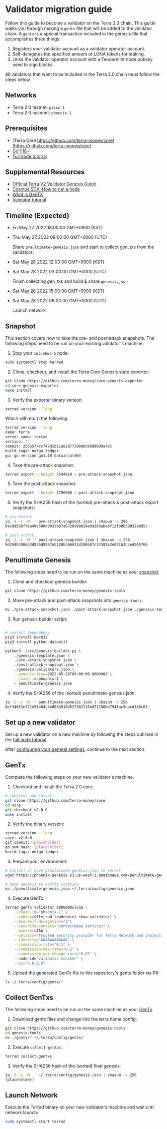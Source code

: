 # Validator migration guide

Follow this guide to become a validator on the Terra 2.0 chain. This guide walks you through making a `gentx` file that will be added to the validator chain. A `gentx` is a special transaction included in the genesis file that accomplishes three things:

1. Registers your validator account as a validator operator account.
2. Self-delegates the specified amount of LUNA tokens for staking.
3. Links the validator operator account with a Tendermint node pubkey used to sign blocks.

All validators that want to be included in the Terra 2.0 chain must follow the steps below.

## Networks

- Terra 2.0 testnet: `pisco-1`
- Terra 2.0 mainnet: `phoenix-1`

## Prerequisites

- [Terra Core https://github.com/terra-money/core](https://github.com/terra-money/core)
- [Go 1.18+](https://go.dev/dl/)
- [Full node tutorial](../full-node/run-a-full-terra-node/README.mdx)

## Supplemental Resources

- [Official Terra V2 Validator Genesis Guide](https://github.com/terra-money/genesis-tools/blob/main/LAUNCH.md)
- [Cosmos SDK: How to run a node](https://docs.cosmos.network/master/run-node/run-node.html)
- [What is GenTX](https://docs.cosmos.network/master/run-node/run-node.html#adding-genesis-accounts)
- [Validator tutorial](../full-node/manage-a-terra-validator/README.mdx)
    
## Timeline (Expected)

- Fri May 27 2022 18:00:00 GMT+0900 (KST)
- Thu May 27 2022 09:00:00 GMT+0000 (UTC)

    Share `preultimate-genesis.json` and start to collect gen_txs from the validators.

- Sat May 28 2022 12:00:00 GMT+0900 (KST)
- Sat May 28 2022 03:00:00 GMT+0000 (UTC)

    Finish collecting gen_txs and build & share `genesis.json`

- Sat May 28 2022 15:00:00 GMT+0900 (KST)
- Sat May 28 2022 06:00:00 GMT+0000 (UTC)

    Launch network



## Snapshot

This section covers how to take the pre- and post-attack snapshots. The following steps need to be run on your existing validator's machine. 

1. Stop your `columbus-5` node:

```sh
sudo systemctl stop terrad
```

2. Clone, checkout, and install the Terra Core Genesis state exporter:

```sh
git clone https://github.com/terra-money/core-genesis-exporter
cd core-genesis-exporter
make install
```

3. Verify the exporter binary version:

```sh
terrad version --long
```

Which will return the following: 

```sh
terrad version --long
name: terra
server_name: terrad
version: ""
commit: 2565577ccf47d1b11a82d77500a0cb880080a70c
build_tags: netgo,ledger
go: go version go1.18 darwin/arm64
```

4. Take the pre-attack snapshot:

```sh
terrad export --height 7544910 > pre-attack-snapshot.json
```

5. Take the post-attack snapshot:

```sh
terrad export --height 7790000 > post-attack-snapshot.json
```

6. Verify the SHA256 hash of the (sorted) pre-attack & post-attack export snapshots:

```sh
# pre-attack
jq -S -c -M '' pre-attack-snapshot.json | shasum -a 256
0ac0d5b8f7ea49e500d9033687a6720a99818e99280aba8f12f00b39832a0d5c

# post-attack
jq -S -c -M '' post-attack-snapshot.json | shasum -a 256
9d294b300eb3d936d9567eb128bc66651d196b07c37583e2e051b3bced965766
```

## Penultimate Genesis

The following steps need to be run on the same machine as your [snapshot](#snapshot).

1. Clone and checkout genesis builder:

```sh
git clone https://github.com/terra-money/genesis-tools
```

2. Move pre-attack and post-attack snapshots into `genesis-tools`:

```sh
mv ./pre-attack-snapshot.json ./post-attack-snapshot.json ./genesis-tools
```

3. Run genesis builder script:

```sh

# install dependency
pip3 install bech32
pip3 install python-dateutil

python3 ./src/genesis_builder.py \
    ./genesis-template.json \
    ./pre-attack-snapshot.json \
    ./post-attack-snapshot.json \
    ./genesis-validators.json \
    --genesis-time=2022-05-28T06:00:00.000000Z \
    --chain-id=phoenix-1 \
    > penultimate-genesis.json
```

4. Verify the SHA256 of the (sorted) penultimate-genesis.json:

```sh
jq -S -c -M '' penultimate-genesis.json | shasum -a 256
def346f3ef21e5f484c4e8634918d527382115b871786bd794fac5dacdf46c63
```

## Set up a new validator

Set up a new validator on a new machine by following the steps outlined in the [full node tutorial](../full-node/run-a-full-terra-node/README.mdx). 

After [configuring your general settings](../full-node/run-a-full-terra-node/configure-general-settings.mdx), continue to the next section. 

## GenTx

Complete the following steps on your new validator's machine. 

1. Checkout and install the Terra 2.0 core:

```sh
# checkout and install
git clone https://github.com/terra-money/core
cd core
git checkout v2.0.0
make install
```

2. Verify the binary version:

```sh
terrad version --long
core: v2.0.0
git commit: [placeholder]
go.sum hash: [placeholder]
build tags: netgo ledger
```

3. Prepare your environment:

```sh
# install or move penultimate-genesis.json to server
wget https://phoenix-genesis.s3.us-west-1.amazonaws.com/penultimate-genesis.json

# move genesis to config location
mv ./penultimate-genesis.json ~/.terra/config/genesis.json
```

4. Execute GenTx:

```sh
terrad gentx validator 1000000uluna \
    --chain-id="phoenix-1" \
    --pubkey=$(terrad tendermint show-validator) \
    --min-self-delegation="1"\
    --security-contact="contact@aaa.services" \
    --moniker=AAA \
    --details="Trusted security provider for Terra Network and projects building on Terra." \
    --identity="AAAAAAAAAAAA" \
    --commission-rate="0.1" \
    --commission-max-rate="0.2" \
    --commission-max-change-rate="0.01" \ 
    --node-id="validator-moniker" \
    --ip="0.0.0.0"
```

5. Upload the generated GenTx file to this repository's gentx folder via PR:

```sh
ls ~/.terra/config/gentx/*
```

## Collect GenTxs

The following steps need to be run on the same machine as your [GenTx](#gentx).

1. Download gentx files and change into the terra home config:

```sh
git clone https://github.com/terra-money/genesis-tools
cd genesis-tools
mv ./gentx/* ~/.terra/config/gentx/
```

2. Execute `collect-gentxs`:

```sh
terrad collect-gentxs
```

3. Verify the SHA256 hash of the (sorted) final genesis:

```sh
jq -S -c -M '' ~/.terra/config/genesis.json | shasum -a 256
[placeholder]
```

## Launch Network

Execute the Terrad binary on your new validator's machine and wait until network launch:

```sh
sudo systemctl start terrad
```
